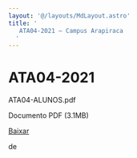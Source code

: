 ```yaml
---
layout: '@/layouts/MdLayout.astro'
title: '
   ATA04-2021 — Campus Arapiraca
  '
---
```




ATA04-2021
==========












 ATA04-ALUNOS.pdf
   

 Documento PDF
 (3.1MB)
 

[Baixar](https://arapiraca.ufal.br/graduacao/ciencia-da-computacao/documentos/atas-do-colegiado-e-nde/nde/ata04-alunos.pdf/@@download/file/ATA04-ALUNOS.pdf) 



























 de
 

















